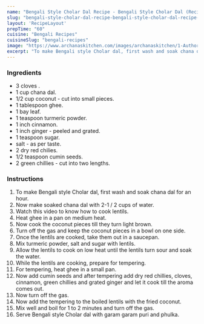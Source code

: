 ---
name: "Bengali Style Cholar Dal Recipe - Bengali Style Cholar Dal (Recipe In Hindi)"
slug: "bengali-style-cholar-dal-recipe-bengali-style-cholar-dal-recipe-in-hindi"
layout: 'RecipeLayout'
prepTime: "60"
cuisine: "Bengali Recipes"
cuisineSlug: "bengali-recipes"
image: "https://www.archanaskitchen.com/images/archanaskitchen/1-Author/Archana_Doshi/Bengali_Style_Cholar_Dal_Recipe_Chana_Dal_5.jpg"
excerpt: "To make Bengali style Cholar dal, first wash and soak chana dal for an hour"
---

### Ingredients

-  3 cloves .
- 1 cup chana dal.
-  1/2 cup coconut - cut into small pieces.
-  1 tablespoon ghee.
-  1 bay leaf.
-  1 teaspoon turmeric powder.
-  1 inch cinnamon.
-  1 inch ginger - peeled and grated.
-  1 teaspoon sugar.
-  salt - as per taste.
-  2 dry red chilies.
-  1/2 teaspoon cumin seeds.
-  2 green chillies - cut into two lengths.

### Instructions

1. To make Bengali style Cholar dal, first wash and soak chana dal for an hour.
1. Now make soaked chana dal with 2-1 / 2 cups of water.
1. Watch this video to know how to cook lentils.
1. Heat ghee in a pan on medium heat.
1. Now cook the coconut pieces till they turn light brown.
1. Turn off the gas and keep the coconut pieces in a bowl on one side.
1. Once the lentils are cooked, take them out in a saucepan.
1. Mix turmeric powder, salt and sugar with lentils.
1. Allow the lentils to cook on low heat until the lentils turn sour and soak the water.
1. While the lentils are cooking, prepare for tempering.
1. For tempering, heat ghee in a small pan.
1. Now add cumin seeds and after tempering add dry red chillies, cloves, cinnamon, green chillies and grated ginger and let it cook till the aroma comes out.
1. Now turn off the gas.
1. Now add the tempering to the boiled lentils with the fried coconut.
1. Mix well and boil for 1 to 2 minutes and turn off the gas.
1. Serve Bengali style Cholar dal with garam garam puri and phulka.
